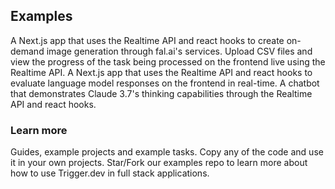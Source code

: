 ## Examples

<CardGroup cols={2}>
  <Card
    title="Image Generation with fal.ai"
    icon="image"
    href="/guides/example-projects/fal-ai-image-gen"
  >
    A Next.js app that uses the Realtime API and react hooks to create on-demand image generation
    through fal.ai's services.
  </Card>
  <Card
    title="Realtime CSV Importer"
    icon="file-csv"
    href="/guides/example-projects/realtime-csv-importer"
  >
    Upload CSV files and view the progress of the task being processed on the frontend live using
    the Realtime API.
  </Card>
  <Card
    title="Batch LLM Evaluator"
    icon="sparkles"
    href="/guides/example-projects/batch-llm-evaluator"
  >
    A Next.js app that uses the Realtime API and react hooks to evaluate language model responses on
    the frontend in real-time.
  </Card>
  <Card
    title="Claude Thinking Chatbot"
    icon="messages"
    href="/guides/example-projects/claude-thinking-chatbot"
  >
    A chatbot that demonstrates Claude 3.7's thinking capabilities through the Realtime API and
    react hooks.
  </Card>

</CardGroup>

### Learn more

<CardGroup cols={2}>
  <Card title="View all our guides & examples" icon="books" href="/guides">
    Guides, example projects and example tasks. Copy any of the code and use it in your own
    projects.
  </Card>
  <Card
    title="Example projects repo"
    icon="github"
    href="https://github.com/triggerdotdev/examples"
  >
    Star/Fork our examples repo to learn more about how to use Trigger.dev in full stack
    applications.
  </Card>
</CardGroup>
